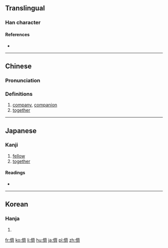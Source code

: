 {{also|侪|㑪}}

==Translingual==

===Han character===
{{Han char|rn=9|rad=人|as=14|sn=16|four=20223|canj=OYX|ids=⿰亻齊}}

====References====
* {{Han ref|kx=0119.380|dkj=01227|dj=0253.140|hdz=10231.140|uh=5115|ud=20757|bh=BEAB|bd=48811}}

----

==Chinese==
{{zh-forms|s=侪}}

===Pronunciation===
{{zh-pron
|m=chái
|c=caai4
|mc=y
|oc=y
|ma=
|cat=n,adv
}}

===Definitions===
# [[company]], [[companion]]
# [[together]]

----

==Japanese==

===Kanji===
{{ja-kanji|grade=|rs=人14}}

# [[fellow]]
# [[together]]

====Readings====
* {{ja-readings|kanyoon=[[ぜ]] (ze)|goon=[[せい]] (sei)|kanon=[[さい]] (sai)|kun=[[ともがら]] (tomogara)}}

----

==Korean==

===Hanja===
{{ko-hanja|hangeul=제|rv=je|mr=che}}

# {{defn|lang=ko|sort=人14}}

[[fr:儕]]
[[ko:儕]]
[[li:儕]]
[[hu:儕]]
[[ja:儕]]
[[pl:儕]]
[[zh:儕]]